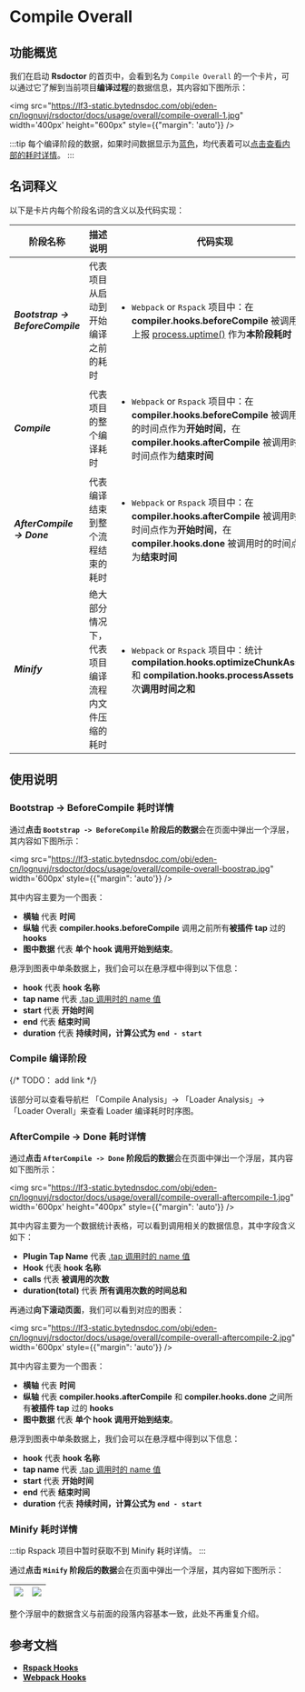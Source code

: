 # Compile Overall

## 功能概览

我们在启动 **Rsdoctor** 的首页中，会看到名为 `Compile Overall` 的一个卡片，可以通过它了解到当前项目**编译过程**的数据信息，其内容如下图所示：

<img src="https://lf3-static.bytednsdoc.com/obj/eden-cn/lognuvj/rsdoctor/docs/usage/overall/compile-overall-1.jpg" width='400px' height="600px" style={{"margin": 'auto'}} />

:::tip
每个编译阶段的数据，如果时间数据显示为<u>蓝色</u>，均代表着可以<u>点击查看内部的耗时详情</u>。
:::

## 名词释义

以下是卡片内每个阶段名词的含义以及代码实现：


| 阶段名称                                 |  描述说明        | 代码实现                  |                                                                                                                                                                                                                                                                        
| ---------------------------------------- | ---------------------------------------------------------------------- | ----------------------------------------------------------------------------------------------------------------------------------------------------------------- |
| <b><i>Bootstrap -> BeforeCompile</i></b> | 代表项目从启动到开始编译之前的耗时                    | <ul><li>`Webpack` or `Rspack` 项目中：在 **compiler.hooks.beforeCompile** 被调用时上报 [process.uptime()](https://nodejs.org/dist/latest-v18.x/docs/api/process.html#processuptime) 作为<b>本阶段耗时</b></li></ul>                                    |
| <b><i>Compile</i></b>                    | 代表项目的整个编译耗时                           | <ul><li>`Webpack` or `Rspack` 项目中：在 **compiler.hooks.beforeCompile** 被调用时的时间点作为<b>开始时间</b>，在 **compiler.hooks.afterCompile** 被调用时的时间点作为<b>结束时间</b></li></ul> |
| <b><i>AfterCompile -> Done</i></b>       | 代表编译结束到整个流程结束的耗时                 | <ul><li>`Webpack` or `Rspack` 项目中：在 **compiler.hooks.afterCompile** 被调用时的时间点作为<b>开始时间</b>，在 **compiler.hooks.done** 被调用时的时间点作为<b>结束时间</b></li></ul>                   |
| <b><i>Minify</i></b>                     | 绝大部分情况下，代表项目编译流程内文件压缩的耗时 | <ul><li>`Webpack` or `Rspack` 项目中：统计 **compilation.hooks.optimizeChunkAssets** 和 **compilation.hooks.processAssets** 每次<b>调用时间之和</b></li></ul>                      |

## 使用说明

### Bootstrap -> BeforeCompile 耗时详情

通过**点击 `Bootstrap -> BeforeCompile` 阶段后的数据**会在页面中弹出一个浮层，其内容如下图所示：

<img src="https://lf3-static.bytednsdoc.com/obj/eden-cn/lognuvj/rsdoctor/docs/usage/overall/compile-overall-boostrap.jpg" width='600px' style={{"margin": 'auto'}} />

其中内容主要为一个图表：

- **横轴** 代表 **时间**
- **纵轴** 代表 **compiler.hooks.beforeCompile** 调用之前所有**被插件 tap** 过的 **hooks**
- **图中数据** 代表 **单个 hook 调用开始到结束**。

悬浮到图表中单条数据上，我们会可以在悬浮框中得到以下信息：

- **hook** 代表 **hook 名称**
- **tap name** 代表 [.tap 调用时的 name 值](https://github.com/webpack/tapable#hookhookmap-interface)
- **start** 代表 **开始时间**
- **end** 代表 **结束时间**
- **duration** 代表 **持续时间，计算公式为 `end - start`**

### Compile 编译阶段

{/* TODO： add link */}

该部分可以查看导航栏 「Compile Analysis」-> 「Loader Analysis」-> 「Loader Overall」来查看 Loader 编译耗时时序图。

### AfterCompile -> Done 耗时详情

通过**点击 `AfterCompile -> Done` 阶段后的数据**会在页面中弹出一个浮层，其内容如下图所示：

<img src="https://lf3-static.bytednsdoc.com/obj/eden-cn/lognuvj/rsdoctor/docs/usage/overall/compile-overall-aftercompile-1.jpg" width='600px' height="400px" style={{"margin": 'auto'}} />

其中内容主要为一个数据统计表格，可以看到调用相关的数据信息，其中字段含义如下：

- **Plugin Tap Name** 代表 [.tap 调用时的 name 值](https://github.com/webpack/tapable#hookhookmap-interface)
- **Hook** 代表 **hook 名称**
- **calls** 代表 **被调用的次数**
- **duration(total)** 代表 **所有调用次数的时间总和**

再通过**向下滚动页面**，我们可以看到对应的图表：

<img src="https://lf3-static.bytednsdoc.com/obj/eden-cn/lognuvj/rsdoctor/docs/usage/overall/compile-overall-aftercompile-2.jpg" width='600px' style={{"margin": 'auto'}} />

其中内容主要为一个图表：

- **横轴** 代表 **时间**
- **纵轴** 代表 **compiler.hooks.afterCompile** 和 **compiler.hooks.done** 之间所有**被插件 tap** 过的 **hooks**
- **图中数据** 代表 **单个 hook 调用开始到结束**。

悬浮到图表中单条数据上，我们会可以在悬浮框中得到以下信息：

- **hook** 代表 **hook 名称**
- **tap name** 代表 [.tap 调用时的 name 值](https://github.com/webpack/tapable#hookhookmap-interface)
- **start** 代表 **开始时间**
- **end** 代表 **结束时间**
- **duration** 代表 **持续时间，计算公式为 `end - start`**

### Minify 耗时详情

:::tip
Rspack 项目中暂时获取不到 Minify 耗时详情。
:::

通过**点击 `Minify` 阶段后的数据**会在页面中弹出一个浮层，其内容如下图所示：


| <img src="https://lf3-static.bytednsdoc.com/obj/eden-cn/lognuvj/rsdoctor/docs/usage/overall/compile-overall-minify-1.jpg" /> | <img src="https://lf3-static.bytednsdoc.com/obj/eden-cn/lognuvj/rsdoctor/docs/usage/overall/compile-overall-minify-2.jpg" /> |
| --------------------------- | ------------------------------- |

整个浮层中的数据含义与前面的段落内容基本一致，此处不再重复介绍。

## 参考文档

- [**Rspack Hooks**](https://www.rspack.dev/api/plugin-api.html#beforecompile)
- [**Webpack Hooks**](https://webpack.js.org/api/compilation-hooks/)